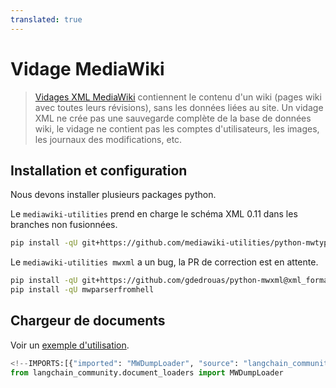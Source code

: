 ```yaml
---
translated: true
---
```


# Vidage MediaWiki

>[Vidages XML MediaWiki](https://www.mediawiki.org/wiki/Manual:Importing_XML_dumps) contiennent le contenu d'un wiki
> (pages wiki avec toutes leurs révisions), sans les données liées au site. Un vidage XML ne crée pas une sauvegarde complète
> de la base de données wiki, le vidage ne contient pas les comptes d'utilisateurs, les images, les journaux des modifications, etc.

## Installation et configuration

Nous devons installer plusieurs packages python.

Le `mediawiki-utilities` prend en charge le schéma XML 0.11 dans les branches non fusionnées.

```bash
pip install -qU git+https://github.com/mediawiki-utilities/python-mwtypes@updates_schema_0.11
```

Le `mediawiki-utilities mwxml` a un bug, la PR de correction est en attente.

```bash
pip install -qU git+https://github.com/gdedrouas/python-mwxml@xml_format_0.11
pip install -qU mwparserfromhell
```

## Chargeur de documents

Voir un [exemple d'utilisation](/docs/integrations/document_loaders/mediawikidump).

```python
<!--IMPORTS:[{"imported": "MWDumpLoader", "source": "langchain_community.document_loaders", "docs": "https://api.python.langchain.com/en/latest/document_loaders/langchain_community.document_loaders.mediawikidump.MWDumpLoader.html", "title": "MediaWikiDump"}]-->
from langchain_community.document_loaders import MWDumpLoader
```
